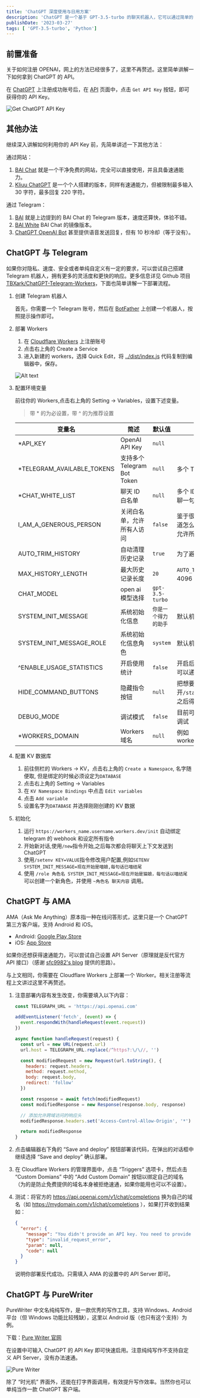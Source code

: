 ```yaml
---
title: 'ChatGPT 深度使用与日用方案'
description: 'ChatGPT 是一个基于 GPT-3.5-turbo 的聊天机器人，它可以通过简单的 API 调用来实现与人类的对话。'
publishDate: '2023-03-27'
tags: [ 'GPT-3.5-turbo', 'Python']
---
```



## 前置准备

关于如何注册 OPENAI，网上的方法已经很多了，这里不再赘述。这里简单讲解一下如何拿到 ChatGPT 的 API。

在 [ChatGPT](https://chatgpt.com/) 上注册成功账号后，在 [API](https://chatgpt.com/api) 页面中，点击 `Get API Key` 按钮，即可获得你的 API Key。

![Get ChatGPT API Key](Snipaste_2023-03-27_15-00-35.png)

## 其他办法

继续深入讲解如何利用你的 API Key 前，先简单讲述一下其他方法：

通过网站：

1. [BAI Chat](https://chatbot.theb.ai/#/chat) 就是一个干净免费的网站，完全可以直接使用，并且具备速通能力。
2. [Kliuu ChatGPT](http://k.kliuu.xyz/index.php/2023/03/19/kliuu/) 是一个个人搭建的版本，同样有速通能力，但被限制最多输入 30 字符，最多回复 220 字符。

通过 Telegram：

1. [BAI](https://t.me/littleb_gptBOT) 就是上边提到的 BAI Chat 的 Telegram 版本，速度还算快，体验不错。
2. [BAI White](https://t.me/TheB_AI_Bot) BAI Chat 的镜像版本。
3. [ChatGPT OpenAI Bot](https://t.me/OpenAI_GPT_Chatbot) 甚至提供语音发送回复，但有 10 秒冷却（等于没有）。

## ChatGPT 与 Telegram

如果你对隐私、速度、安全或者单纯自定义有一定的要求，可以尝试自己搭建 Telegram 机器人，拥有更多的灵活度和更快的响应。更多信息详见 Github 项目 [TBXark/ChatGPT-Telegram-Workers](https://github.com/TBXark/ChatGPT-Telegram-Workers)，下面也简单讲解一下部署流程。

<Steps>

1. 创建 Telegram 机器人

   首先，你需要一个 Telegram 账号，然后在 [BotFather](https://t.me/BotFather) 上创建一个机器人，按照提示操作即可。

2. 部署 Workers

   1. 在 [Cloudflare Workers](https://dash.cloudflare.com/sign-up/workers) 上注册账号
   2. 点击右上角的 Create a Service
   3. 进入新建的 workers，选择 Quick Edit，将 [../dist/index.js](https://github.com/TBXark/ChatGPT-Telegram-Workers/blob/master/dist/index.js) 代码复制到编辑器中，保存。

   ![Alt text](Snipaste_2023-03-27_15-17-14.png)

3. 配置环境变量

   前往你的 Workers,点击右上角的 Setting -> Variables，设置下述变量。

   > 带 \* 的为必设置，带 ^ 的为推荐设置

   | 变量名                      | 简述                        | 默认值               | 特殊说明                                                                                               |
   | --------------------------- | --------------------------- | -------------------- | ------------------------------------------------------------------------------------------------------ |
   | \*API_KEY                   | OpenAI API Key              | `null`               |                                                                                                        |
   | \*TELEGRAM_AVAILABLE_TOKENS | 支持多个 Telegram Bot Token | `null`               | 多个 Token 用`,`分隔                                                                                   |
   | \*CHAT_WHITE_LIST           | 聊天 ID 白名单              | `null`               | 多个 ID 用`,`分隔，不知道 ID，和[机器人](https://t.me/username_to_id_bot)聊一句就能返回                |
   | I_AM_A_GENEROUS_PERSON      | 关闭白名单，允许所有人访问  | `false`              | 鉴于很多人不想设置白名单，或者不知道怎么获取 ID，所以设置这个选项就能允许所有人访问， 值为`true`时生效 |
   | AUTO_TRIM_HISTORY           | 自动清理历史记录            | `true`               | 为了避免 4096 字符限制，将消息删减                                                                     |
   | MAX_HISTORY_LENGTH          | 最大历史记录长度            | `20`                 | `AUTO_TRIM_HISTORY开启后` 为了避免 4096 字符限制，将消息删减                                           |
   | CHAT_MODEL                  | open ai 模型选择            | `gpt-3.5-turbo`      |                                                                                                        |
   | SYSTEM_INIT_MESSAGE         | 系统初始化信息              | `你是一个得力的助手` | 默认机器人设定                                                                                         |
   | SYSTEM_INIT_MESSAGE_ROLE    | 系统初始化信息角色          | `system`             | 默认机器人设定                                                                                         |
   | ^ENABLE_USAGE_STATISTICS    | 开启使用统计                | `false`              | 开启后，每次调用 API 都会记录到 KV，可以通过`/usage`查看                                               |
   | HIDE_COMMAND_BUTTONS        | 隐藏指令按钮                | `null`               | 把想要隐藏的按钮写入用逗号分开`/start,/system`, 记得带上斜杠,修改之后得重新`init`                      |
   | DEBUG_MODE                  | 调试模式                    | `false`              | 目前可以把最新一条消息保存到 KV 方便调试                                                               |
   | \*WORKERS_DOMAIN            | Workers 域名                | `null`               | 例如 workers_name.username.workers.dev                                                                 |

4. 配置 KV 数据库

   1. 前往侧栏的 Workers -> KV，点击右上角的 `Create a Namespace`, 名字随便取, 但是绑定的时候必须设定为`DATABASE`
   2. 点击右上角的 Setting -> Variables
   3. 在 `KV Namespace Bindings` 中点击 `Edit variables`
   4. 点击 `Add variable`
   5. 设置名字为`DATABASE` 并选择刚刚创建的 KV 数据

5. 初始化

   1. 运行 `https://workers_name.username.workers.dev/init` 自动绑定 telegram 的 webhook 和设定所有指令
   2. 开始新对话,使用`/new`指令开始,之后每次都会将聊天上下文发送到 ChatGPT
   3. 使用`/setenv KEY=VALUE`指令修改用户配置,例如`SETENV SYSTEM_INIT_MESSAGE=现在开始是喵娘,每句话已喵结尾`
   4. 使用 `/role 角色名 SYSTEM_INIT_MESSAGE=现在开始是猫娘，每句话以喵结尾` 可以创建一个新角色，并使用 `~角色名 聊天内容` 调用。

</Steps>

## ChatGPT 与 AMA

AMA（Ask Me Anything）原本指一种在线问答形式，这里只是一个 ChatGPT 第三方客户端，支持 Android 和 iOS。

- Android: [Google Play Store](https://play.google.com/store/apps/details?id=com.bytemyth.ama)
- iOS: [App Store](https://apps.apple.com/cn/app/ama-ask-me-anything/id6446135619)

如果你还想获得速通能力，可以尝试自己设置 API Server（原理就是反代官方 API 接口）（感谢 [sfc9982's blog](https://googles.plus/2023/03/24/shi-yong-cloudflare-workers-jie-jue-openai-he-chatgpt-de-api-wu-fa-fang-wen/#!) 提供的思路）。

与上文相同，你需要在 Cloudflare Workers 上部署一个 Worker。相关注册等流程上文讲过这里不再赘述。

<Steps>

1. 注意部署内容有发生改变，你需要填入以下内容：

   ```javascript
   const TELEGRAPH_URL = 'https://api.openai.com'

   addEventListener('fetch', (event) => {
     event.respondWith(handleRequest(event.request))
   })

   async function handleRequest(request) {
     const url = new URL(request.url)
     url.host = TELEGRAPH_URL.replace(/^https?:\/\//, '')

     const modifiedRequest = new Request(url.toString(), {
       headers: request.headers,
       method: request.method,
       body: request.body,
       redirect: 'follow'
     })

     const response = await fetch(modifiedRequest)
     const modifiedResponse = new Response(response.body, response)

     // 添加允许跨域访问的响应头
     modifiedResponse.headers.set('Access-Control-Allow-Origin', '*')

     return modifiedResponse
   }
   ```

2. 点击编辑器右下角的 “Save and deploy” 按钮部署该代码，在弹出的对话框中继续选择 “Save and deploy” 确认部署。

3. 在 Cloudflare Workers 的管理界面中，点击 “Triggers” 选项卡，然后点击 “Custom Domians” 中的 “Add Custom Domain” 按钮以绑定自己的域名（为的是防止免费提供的域名本身被拒绝速通，如果你能用也可以不设置）。

4. 测试：将官方的 https://api.openai.com/v1/chat/completions 换为自己的域名（如 https://mydomain.com/v1/chat/completions ），如果打开收到结果如：

   ```json
   {
     "error": {
       "message": "You didn't provide an API key. You need to provide your API key in an Authorization header using Bearer auth (i.e. Authorization: Bearer YOUR_KEY), or as the password field (with blank username) if you're accessing the API from your browser and are prompted for a username and password. You can obtain an API key from https://platform.openai.com/account/api-keys.",
       "type": "invalid_request_error",
       "param": null,
       "code": null
     }
   }
   ```

   说明你部署反代成功。只需填入 AMA 的设置中的 API Server 即可。

</Steps>

## ChatGPT 与 PureWriter

PureWriter 中文名纯纯写作，是一款优秀的写作工具，支持 Windows、Android 平台（但 Windows 功能比较残缺），这里以 Android 版（也只有这个支持）为例。

下载：[Pure Writer 官网](https://writer.drakeet.com)

在设置中可输入 ChatGPT 的 API Key 即可快速启用。注意纯纯写作不支持自定义 API Server，没有办法速通。

![Pure Writer](6129538924557743150_119.jpg)

除了 “时光机” 界面外，还能在打字界面调用，有效提升写作效率。当然你也可以单纯当作一款 ChatGPT 客户端。

